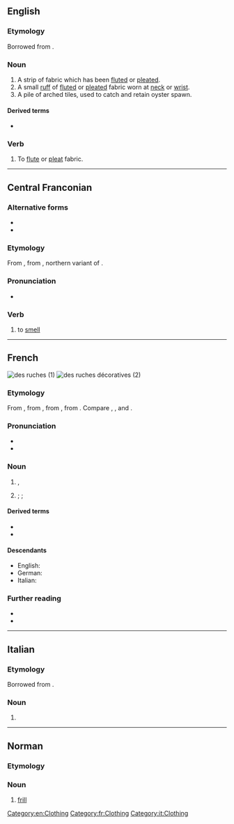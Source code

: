 {{also|ruché}}
==English==

===Etymology===
Borrowed from {{bor|en|fr|ruche}}.

===Noun===
{{en-noun}}

# A strip of fabric which has been [[flute]]d or [[pleat]]ed.
# A small [[ruff]] of [[flute]]d or [[pleat]]ed fabric worn at [[neck]] or [[wrist]].
# A pile of arched tiles, used to catch and retain oyster spawn.

====Derived terms====
* {{l|en|ruching|pos=noun}}

===Verb===
{{en-verb|ruches|ruching|ruched}}

# To [[flute]] or [[pleat]] fabric.
#: {{ux|en|'''ruched''' curtains}}

[[Category:en:Clothing]]

----

==Central Franconian==

===Alternative forms===
* {{alter|gmw-cfr|reeche|rouche||northern Moselle Franconian}}
* {{alter|gmw-cfr|rieche||southern Moselle Franconian}}

===Etymology===
From {{inh|gmw-cfr|gmh|rūchen}}, from {{inh|gmw-cfr|goh||*rūhhan}}, northern variant of {{m|goh|riohhan}}.

===Pronunciation===
* {{IPA|/ˈʀuxə/|lang=gmw-cfr}}

===Verb===
{{head|gmw-cfr|verb|third-person singular present|rüch|past tense|roch|past participle|jeroche}}

# {{lb|gmw-cfr|Ripuarian|transitive|or|intransitive}} to [[smell]]

----

==French==
[[File:Pasieka_7845.jpg|thumb|des ruches (1)]]
[[File:Gullager_Salisbury.jpg|thumb|des ruches décoratives (2)]]

===Etymology===
From {{inh|fr|frm|rusche}}, from {{der|fr|ML.|rusca||bark}}, from {{der|fr|cel-gau|*ruskā|}}, from {{der|fr|cel-pro|*rūsklos||bark}}. Compare {{cog|br|rusk}}, {{cog|ga|rusg}}, {{cog|cy|rhisgl}} and {{cog|ca|rusc}}.

===Pronunciation===
* {{fr-IPA}}
* {{audio|Fr-ruche.ogg|Audio|lang=fr}}

===Noun===
{{fr-noun|f}}

# {{l|en|hive}}, {{l|en|beehive}}
# {{lb|fr|textiles|fashion}} {{l|en|ruffle}}; {{l|en|flounce}}; {{l|en|ruche}}

====Derived terms====
* {{l|fr|rucher}}
* {{l|fr|rucheur}}

====Descendants====
* English: {{l|en|ruche}}
* German: {{l|de|Rüsche}}
* Italian: {{l|it|ruche}}

===Further reading===
* {{pedia|lang=fr}}
* {{R:TLFi}}

[[Category:fr:Clothing]]

----

==Italian==

===Etymology===
Borrowed from {{bor|it|fr|ruche}}.

===Noun===
{{head|it|noun|g=f|invariable}}

# {{l|en|ruche}}

[[Category:it:Clothing]]

----

==Norman==

===Etymology===
{{rfe|lang=nrf}}

===Noun===
{{nrf-noun|f}}

# {{lb|nrf|Jersey}} [[frill]]